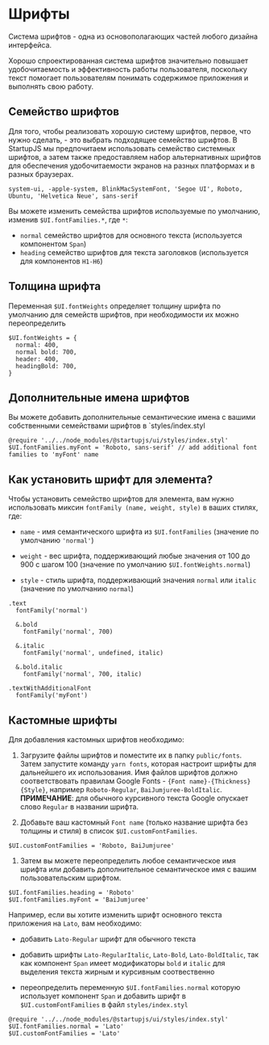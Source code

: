 # Шрифты

Система шрифтов - одна из основополагающих частей любого дизайна интерфейса.

Хорошо спроектированная система шрифтов значительно повышает удобочитаемость и эффективность работы пользователя, поскольку текст помогает пользователям понимать содержимое приложения и выполнять свою работу.

## Cемейство шрифтов

Для того, чтобы реализовать хорошую систему шрифтов, первое, что нужно сделать, - это выбрать подходящее семейство шрифтов. В StartupJS мы предпочитаем использовать семейство системных шрифтов, а затем также предоставляем набор альтернативных шрифтов для обеспечения удобочитаемости экранов на разных платформах и в разных браузерах.

```
system-ui, -apple-system, BlinkMacSystemFont, 'Segoe UI', Roboto, Ubuntu, 'Helvetica Neue', sans-serif
```

Вы можете изменить семейства шрифтов используемые по умолчанию, изменив `$UI.fontFamilies.*`, где `*`:

  * `normal` семейство шрифтов для основного текста (используется компонентом `Span`)
  * `heading` семейство шрифтов для текста заголовков (используется для компонентов `H1-H6`)

## Толщина шрифта

Переменная `$UI.fontWeights` определяет толщину шрифта по умолчанию для семейств шрифтов, при необходимости их можно переопределить

```stylus
$UI.fontWeights = {
  normal: 400,
  normal bold: 700,
  header: 400,
  headingBold: 700,
}
```

## Дополнительные имена шрифтов

Вы можете добавить дополнительные семантические имена с вашими собственными семействами шрифтов в `styles/index.styl

```stylus
@require '../../node_modules/@startupjs/ui/styles/index.styl'
$UI.fontFamilies.myFont = 'Roboto, sans-serif' // add additional font families to 'myFont' name
```

## Как установить шрифт для элемента?

Чтобы установить семейство шрифтов для элемента, вам нужно использовать миксин `fontFamily (name, weight, style)` в ваших стилях, где:

* `name` - имя семантического шрифта из `$UI.fontFamilies` (значение по умолчанию `'normal'`)

* `weight` - вес шрифта, поддерживающий любые значения от 100 до 900 с шагом 100 (значение по умолчанию `$UI.fontWeights.normal`)

* `style` - стиль шрифта, поддерживающий значения `normal` или `italic` (значение по умолчанию `normal`)


```stylus
.text
  fontFamily('normal')

  &.bold
    fontFamily('normal', 700)

  &.italic
    fontFamily('normal', undefined, italic)

  &.bold.italic
    fontFamily('normal', 700, italic)

.textWithAdditionalFont
  fontFamily('myFont')
```

## Кастомные шрифты

Для добавления кастомных шрифтов необходимо:

1. Загрузите файлы шрифтов и поместите их в папку `public/fonts`. Затем запустите команду `yarn fonts`, которая настроит шрифты для дальнейшего их использования. Имя файлов шрифтов должно соответствовать правилам Google Fonts - `{Font name}-{Thickness}{Style}`, например `Roboto-Regular`, `BaiJumjuree-BoldItalic`. **ПРИМЕЧАНИЕ**: для обычного курсивного текста Google опускает слово `Regular` в названии шрифта.

1. Добавьте ваш кастомный `Font name` (только название шрифта без толщины и стиля) в список `$UI.customFontFamilies`.

  ```stylus
  $UI.customFontFamilies = 'Roboto, BaiJumjuree'
  ```

1. Затем вы можете переопределить любое семантическое имя шрифта или добавить дополнительное семантическое имя с вашим пользовательским шрифтом.

  ```stylus
  $UI.fontFamilies.heading = 'Roboto'
  $UI.fontFamilies.myFont = 'BaiJumjuree'
  ```

Например, если вы хотите изменить шрифт основного текста приложения на `Lato`, вам необходимо:

* добавить `Lato-Regular` шрифт для обычного текста

* добавить шрифты `Lato-RegularItalic`, `Lato-Bold`, `Lato-BoldItalic`, так как компонент `Span` имеет модификаторы `bold` и `italic` для выделения текста жирным и курсивным соотвественно

* переопределить переменную `$UI.fontFamilies.normal` которую использует компонент `Span` и добавить шрифт в `$UI.customFontFamilies` в файл `styles/index.styl`

```stylus
@require '../../node_modules/@startupjs/ui/styles/index.styl'
$UI.fontFamilies.normal = 'Lato'
$UI.customFontFamilies = 'Lato'
```
